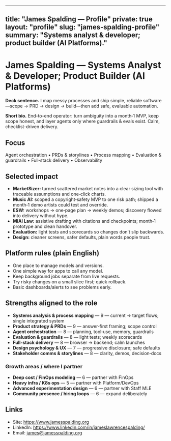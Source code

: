 

---
title: "James Spalding — Profile"
private: true
layout: "profile"
slug: "james-spalding-profile"
summary: "Systems analyst & developer; product builder (AI Platforms)."
---

# James Spalding — Systems Analyst & Developer; Product Builder (AI Platforms)

**Deck sentence.** I map messy processes and ship simple, reliable software—scope → PRD → design → build—then add safe, evaluable automation.

**Short bio.** End-to-end operator: turn ambiguity into a month‑1 MVP, keep scope honest, and layer agents only where guardrails & evals exist. Calm, checklist-driven delivery.

## Focus
Agent orchestration • PRDs & storylines • Process mapping • Evaluation & guardrails • Full‑stack delivery • Observability

## Selected impact
- **MarketSizer:** turned scattered market notes into a clear sizing tool with traceable assumptions and one‑click charts.
- **Music AI:** scoped a copyright‑safety MVP to one risk path; shipped a month‑1 demo artists could test and override.
- **ESW:** workshops → one‑page plan → weekly demos; discovery flowed into delivery without hype.
- **MiAI Law:** assistive drafting with citations and checkpoints; month‑1 prototype and clean handover.
- **Evaluation:** light tests and scorecards so changes don’t slip backwards.
- **Design:** cleaner screens, safer defaults, plain words people trust.

## Platform rules (plain English)
- One place to manage models and versions.
- One simple way for apps to call any model.
- Keep background jobs separate from live requests.
- Try risky changes on a small slice first; quick rollback.
- Basic dashboards/alerts to see problems early.

## Strengths aligned to the role
- **Systems analysis & process mapping** — 9 — current → target flows; single integrated system
- **Product strategy & PRDs** — 9 — answer‑first framing; scope control
- **Agent orchestration** — 8 — planning, tool‑use, memory, guardrails
- **Evaluation & guardrails** — 8 — light tests; weekly scorecards
- **Full‑stack delivery** — 8 — browser → backend; calm launches
- **Design psychology & UX** — 7 — progressive disclosure; safe defaults
- **Stakeholder comms & storylines** — 8 — clarity, demos, decision‑docs

### Growth areas / where I partner
- **Deep cost / FinOps modeling** — 6 — partner with FinOps
- **Heavy infra / K8s ops** — 5 — partner with Platform/DevOps
- **Advanced experimentation design** — 6 — partner with Staff MLE
- **Community presence / hiring loops** — 6 — expand deliberately

## Links
- Site: https://www.jamesspalding.org  
- LinkedIn: https://www.linkedin.com/in/jameslawrencespalding/  
- Email: james@jamesspalding.org